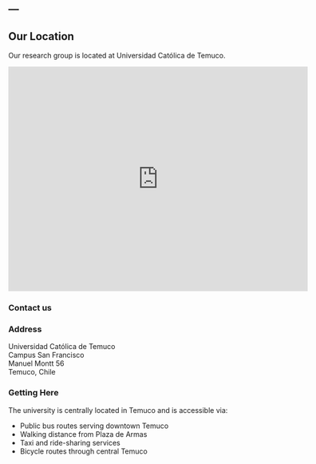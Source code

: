 ---
---

## Our Location

Our research group is located at Universidad Católica de Temuco.

<iframe 
    width="600" 
    height="450" 
    frameborder="0" 
    scrolling="no" 
    marginheight="0" 
    marginwidth="0" 
    src="https://www.openstreetmap.org/export/embed.html?bbox=-72.602050%2C-38.737942%2C-72.602050%2C-38.737942&amp;layer=mapnik&amp;marker=-38.737942%2C-72.602050">
</iframe>

### Contact us

<!-- <span style="display: inline-flex; align-items: center;">
    <a href="https://scholar.google.com/citations?user=16Ms6dQAAAAJ&hl=en&oi=ao">
        <img src="./assets/scholar-logo.png" alt="Icon" style="width: 32px; height: 32px; vertical-align: middle; margin-right: 5px;">
    </a>
    <a href="https://scholar.google.com/citations?user=16Ms6dQAAAAJ&hl=en&oi=ao"><strong>Perfil de Scholar</strong></a>
</span> -->

### Address

Universidad Católica de Temuco  
Campus San Francisco  
Manuel Montt 56  
Temuco, Chile

### Getting Here

The university is centrally located in Temuco and is accessible via:

- Public bus routes serving downtown Temuco
- Walking distance from Plaza de Armas
- Taxi and ride-sharing services
- Bicycle routes through central Temuco
